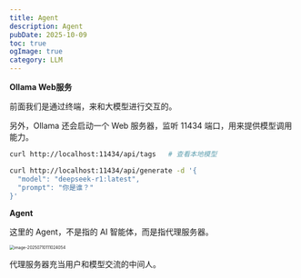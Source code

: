```yaml
---
title: Agent
description: Agent
pubDate: 2025-10-09
toc: true
ogImage: true
category: LLM
---
```


**Ollama Web服务**

前面我们是通过终端，来和大模型进行交互的。

另外，Ollama 还会启动一个 Web 服务器，监听 11434 端口，用来提供模型调用能力。

```bash
curl http://localhost:11434/api/tags   # 查看本地模型
```

```bash
curl http://localhost:11434/api/generate -d '{
  "model": "deepseek-r1:latest",
  "prompt": "你是谁？"
}'
```

**Agent**

这里的 Agent，不是指的 AI 智能体，而是指代理服务器。

<img
  src="https://xiejie-typora.oss-cn-chengdu.aliyuncs.com/2025-07-10-031024.png"
  alt="image-20250710111024054"
  style="zoom:50%;"
/>

代理服务器充当用户和模型交流的中间人。
